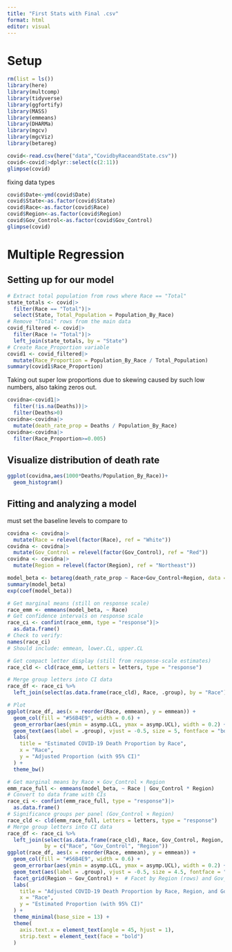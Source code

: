 ```yaml
---
title: "First Stats with Final .csv"
format: html
editor: visual
---
```


# Setup

```r
rm(list = ls())
library(here)
library(multcomp)
library(tidyverse)
library(ggfortify)
library(MASS)
library(emmeans)
library(DHARMa)
library(mgcv)
library(mgcViz)
library(betareg)

covid<-read.csv(here("data","CovidbyRaceandState.csv"))
covid<-covid|>dplyr::select(c(2:11))
glimpse(covid)
```

fixing data types

```r
covid$Date<-ymd(covid$Date)
covid$State<-as.factor(covid$State)
covid$Race<-as.factor(covid$Race)
covid$Region<-as.factor(covid$Region)
covid$Gov_Control<-as.factor(covid$Gov_Control)
glimpse(covid)
```

# Multiple Regression

## Setting up for our model

```r
# Extract total population from rows where Race == "Total"
state_totals <- covid|>
  filter(Race == "Total")|>
  select(State, Total_Population = Population_By_Race)
# Remove "Total" rows from the main data
covid_filtered <- covid|>
  filter(Race != "Total")|>
  left_join(state_totals, by = "State")
# Create Race_Proportion variable
covid1 <- covid_filtered|>
  mutate(Race_Proportion = Population_By_Race / Total_Population)
summary(covid1$Race_Proportion)
```

Taking out super low proportions due to skewing caused by such low numbers, also taking zeros out.

```r
covidna<-covid1|>
  filter(!is.na(Deaths))|>
  filter(Deaths>0)
covidna<-covidna|>
  mutate(death_rate_prop = Deaths / Population_By_Race)
covidna<-covidna|>
  filter(Race_Proportion>=0.005)
```

## Visualize distribution of death rate

```r
ggplot(covidna,aes(1000*Deaths/Population_By_Race))+
  geom_histogram()
```

## Fitting and analyzing a model

must set the baseline levels to compare to

```r
covidna <- covidna|>
  mutate(Race = relevel(factor(Race), ref = "White"))
covidna <- covidna|>
  mutate(Gov_Control = relevel(factor(Gov_Control), ref = "Red"))
covidna <- covidna|>
  mutate(Region = relevel(factor(Region), ref = "Northeast"))
```

```r
model_beta <- betareg(death_rate_prop ~ Race+Gov_Control+Region, data = covidna)
summary(model_beta)
exp(coef(model_beta))
```

```r
# Get marginal means (still on response scale)
race_emm <- emmeans(model_beta, ~ Race)
# Get confidence intervals on response scale
race_ci <- confint(race_emm, type = "response")|>
  as.data.frame()
# Check to verify:
names(race_ci)
# Should include: emmean, lower.CL, upper.CL
```

```r
# Get compact letter display (still from response-scale estimates)
race_cld <- cld(race_emm, Letters = letters, type = "response")

# Merge group letters into CI data
race_df <- race_ci %>%
  left_join(select(as.data.frame(race_cld), Race, .group), by = "Race")

# Plot
ggplot(race_df, aes(x = reorder(Race, emmean), y = emmean)) +
  geom_col(fill = "#56B4E9", width = 0.6) +
  geom_errorbar(aes(ymin = asymp.LCL, ymax = asymp.UCL), width = 0.2) +
  geom_text(aes(label = .group), vjust = -0.5, size = 5, fontface = "bold") +
  labs(
    title = "Estimated COVID-19 Death Proportion by Race",
    x = "Race",
    y = "Adjusted Proportion (with 95% CI)"
  ) +
  theme_bw()
```

```r
# Get marginal means by Race × Gov_Control × Region
emm_race_full <- emmeans(model_beta, ~ Race | Gov_Control * Region)
# Convert to data frame with CIs
race_ci <- confint(emm_race_full, type = "response")|>
  as.data.frame()
# Significance groups per panel (Gov_Control × Region)
race_cld <- cld(emm_race_full, Letters = letters, type = "response")
# Merge group letters into CI data
race_df <- race_ci %>%
  left_join(select(as.data.frame(race_cld), Race, Gov_Control, Region, .group),
            by = c("Race", "Gov_Control", "Region"))
ggplot(race_df, aes(x = reorder(Race, emmean), y = emmean)) +
  geom_col(fill = "#56B4E9", width = 0.6) +
  geom_errorbar(aes(ymin = asymp.LCL, ymax = asymp.UCL), width = 0.2) +
  geom_text(aes(label = .group), vjust = -0.5, size = 4.5, fontface = "bold") +
  facet_grid(Region ~ Gov_Control) +  # Facet by Region (rows) and Gov_Control (columns)
  labs(
    title = "Adjusted COVID-19 Death Proportion by Race, Region, and Government Control",
    x = "Race",
    y = "Estimated Proportion (with 95% CI)"
  ) +
  theme_minimal(base_size = 13) +
  theme(
    axis.text.x = element_text(angle = 45, hjust = 1),
    strip.text = element_text(face = "bold")
  )
```
